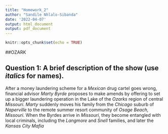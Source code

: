 ```yaml
---
title: "Homework_2"
author: "Sandile Nhlalo-Sibanda"
date: '2022-04-07'
output: html_document
output: pdf_document
---
```


```r
knitr::opts_chunk$set(echo = TRUE)
```

##OZARK

## Question 1: A brief description of the show (use _italics_ for names).

After a money laundering scheme for a _Mexican_ drug cartel goes wrong, financial advisor _Marty Byrde_ proposes to make amends by offering to set up a bigger laundering operation in the Lake of the _Ozarks_ region of central _Missouri_. _Marty_ suddenly moves his family from the _Chicago_ suburb of _Naperville_ to the remote summer resort community of _Osage Beach, Missouri_. When the Byrdes arrive in _Missouri_, they become entangled with local criminals, including the _Langmore_ and _Snell_ families, and later the _Kansas City Mafia_



